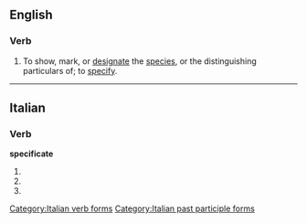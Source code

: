 ==English==

===Verb===
{{en-verb|specificat|ed}}

# {{obsolete|transitive}} To show, mark, or [[designate]] the [[species]], or the distinguishing particulars of; to [[specify]].
#: {{rfquotek|Sir M. Hale}}

{{Webster 1913}}

----

==Italian==

===Verb===
'''specificate'''

# {{conjugation of|specificare||2|p|pres|ind|lang=it}}
# {{conjugation of|specificare||2|p|imp|lang=it}}
# {{form of|[[feminine|Feminine]] plural|specificato}}

[[Category:Italian verb forms]]
[[Category:Italian past participle forms]]